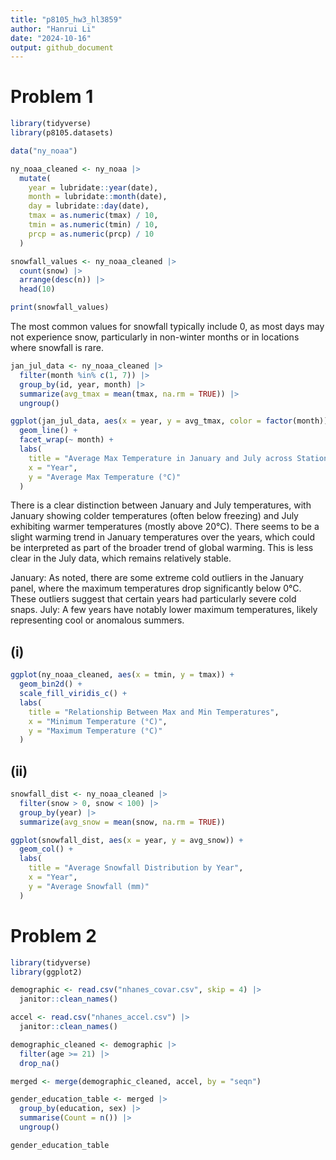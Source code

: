 ```yaml
---
title: "p8105_hw3_hl3859"
author: "Hanrui Li"
date: "2024-10-16"
output: github_document
---
```


# Problem 1

```r
library(tidyverse)
library(p8105.datasets)

data("ny_noaa")

ny_noaa_cleaned <- ny_noaa |>
  mutate(
    year = lubridate::year(date),
    month = lubridate::month(date),
    day = lubridate::day(date),
    tmax = as.numeric(tmax) / 10,
    tmin = as.numeric(tmin) / 10,
    prcp = as.numeric(prcp) / 10
  )

snowfall_values <- ny_noaa_cleaned |>
  count(snow) |>
  arrange(desc(n)) |>
  head(10)

print(snowfall_values)
```

The most common values for snowfall typically include 0, as most days may not experience snow, particularly in non-winter months or in locations where snowfall is rare.

```r
jan_jul_data <- ny_noaa_cleaned |>
  filter(month %in% c(1, 7)) |>
  group_by(id, year, month) |>
  summarize(avg_tmax = mean(tmax, na.rm = TRUE)) |>
  ungroup()

ggplot(jan_jul_data, aes(x = year, y = avg_tmax, color = factor(month))) +
  geom_line() +
  facet_wrap(~ month) +
  labs(
    title = "Average Max Temperature in January and July across Stations",
    x = "Year",
    y = "Average Max Temperature (°C)"
  )
```

There is a clear distinction between January and July temperatures, with January showing colder temperatures (often below freezing) and July exhibiting warmer temperatures (mostly above 20°C). There seems to be a slight warming trend in January temperatures over the years, which could be interpreted as part of the broader trend of global warming. This is less clear in the July data, which remains relatively stable.

January: As noted, there are some extreme cold outliers in the January panel, where the maximum temperatures drop significantly below 0°C. These outliers suggest that certain years had particularly severe cold snaps.
July: A few years have notably lower maximum temperatures, likely representing cool or anomalous summers.

## (i)

```r
ggplot(ny_noaa_cleaned, aes(x = tmin, y = tmax)) +
  geom_bin2d() + 
  scale_fill_viridis_c() +
  labs(
    title = "Relationship Between Max and Min Temperatures",
    x = "Minimum Temperature (°C)",
    y = "Maximum Temperature (°C)"
  )
```

## (ii)

```r
snowfall_dist <- ny_noaa_cleaned |>
  filter(snow > 0, snow < 100) |>
  group_by(year) |>
  summarize(avg_snow = mean(snow, na.rm = TRUE))

ggplot(snowfall_dist, aes(x = year, y = avg_snow)) +
  geom_col() +
  labs(
    title = "Average Snowfall Distribution by Year",
    x = "Year",
    y = "Average Snowfall (mm)"
  )
```


# Problem 2

```r
library(tidyverse)
library(ggplot2)

demographic <- read.csv("nhanes_covar.csv", skip = 4) |>
  janitor::clean_names()

accel <- read.csv("nhanes_accel.csv") |>
  janitor::clean_names()

demographic_cleaned <- demographic |>
  filter(age >= 21) |>
  drop_na()

merged <- merge(demographic_cleaned, accel, by = "seqn")
```

```r
gender_education_table <- merged |>
  group_by(education, sex) |>
  summarise(Count = n()) |>
  ungroup()

gender_education_table
```






